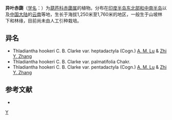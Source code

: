 {{Speciesbox 
| taxon = Thladiantha hookeri
| authority = C. B. Clarke
| subdivision_ranks =[[变种|变种]]
| subdivision =
* 异叶赤瓟 ''T. h.'' var. ''hookeri''
}}

'''异叶赤瓟'''（[[学名|学名]]：{{lang|la|''Thladiantha hookeri''}}）为[[葫芦科|葫芦科]][[赤瓟属|赤瓟属]]的植物。分布在[[印度半岛东北部和中南半岛|印度半岛东北部和中南半岛]]以及[[中国大陆|中国大陆]]的[[云南|云南]]等地，生长于海拔1,250米至1,760米的地区，一般生于山坡林下和林缘，目前尚未由人工引种栽培。

== 异名 ==
* Thladiantha hookeri C. B. Clarke var. heptadactyla (Cogn.) [[路安民|A. M. Lu]] & [[张志耘|Zhi Y. Zhang]]
* Thladiantha hookeri C. B. Clarke var. palmatifolia Chakr.
* Thladiantha hookeri C. B. Clarke var. pentadactyla (Cogn.) [[路安民|A. M. Lu]] & [[张志耘|Zhi Y. Zhang]]

== 参考文献 ==
<div class="references-small">
* {{cite web| url =http://www.bioinfo.cn/db05/KmzwSpecies.php?action=view&id=7263| title =异叶赤瓟（原变种）| work =《中国高等植物数据库全库》| publisher =中国科学院微生物研究所| author =昆明植物研究所| accessdate =2009-02-24| deadurl =yes| archiveurl =https://web.archive.org/web/20160305015456/http://www.bioinfo.cn/db05/KmzwSpecies.php?action=view&id=7263| archivedate =2016-03-05}}
</div>
{{Taxonbar|from=Q11065941}}

[[Category:赤瓟属|Y]]


{{植物小作品}}